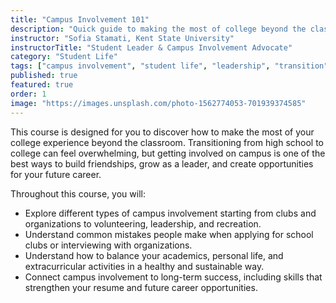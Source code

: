```yaml
---
title: "Campus Involvement 101"
description: "Quick guide to making the most of college beyond the classroom: Get involved on campus to build friendships, leadership skills, and career opportunities."
instructor: "Sofia Stamati, Kent State University"
instructorTitle: "Student Leader & Campus Involvement Advocate"
category: "Student Life"
tags: ["campus involvement", "student life", "leadership", "transition", "networking"]
published: true
featured: true
order: 1
image: "https://images.unsplash.com/photo-1562774053-701939374585"
---
```


This course is designed for you to discover how to make the most of your college experience beyond the classroom. Transitioning from high school to college can feel overwhelming, but getting involved on campus is one of the best ways to build friendships, grow as a leader, and create opportunities for your future career. 

Throughout this course, you will:

* Explore different types of campus involvement starting from clubs and organizations to volunteering, leadership, and recreation.  
* Understand common mistakes people make when applying for school clubs or interviewing with organizations.  
* Understand how to balance your academics, personal life, and extracurricular activities in a healthy and sustainable way.  
* Connect campus involvement to long-term success, including skills that strengthen your resume and future career opportunities.
